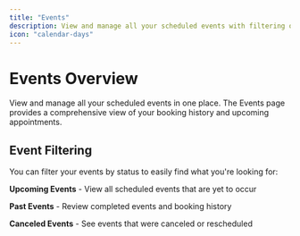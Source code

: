 ```yaml
---
title: "Events"
description: View and manage all your scheduled events with filtering options for upcoming, past, and canceled events.
icon: "calendar-days"
---
```


# Events Overview

View and manage all your scheduled events in one place. The Events page provides a comprehensive view of your booking history and upcoming appointments.

## Event Filtering

You can filter your events by status to easily find what you're looking for:

**Upcoming Events** - View all scheduled events that are yet to occur

**Past Events** - Review completed events and booking history

**Canceled Events** - See events that were canceled or rescheduled
